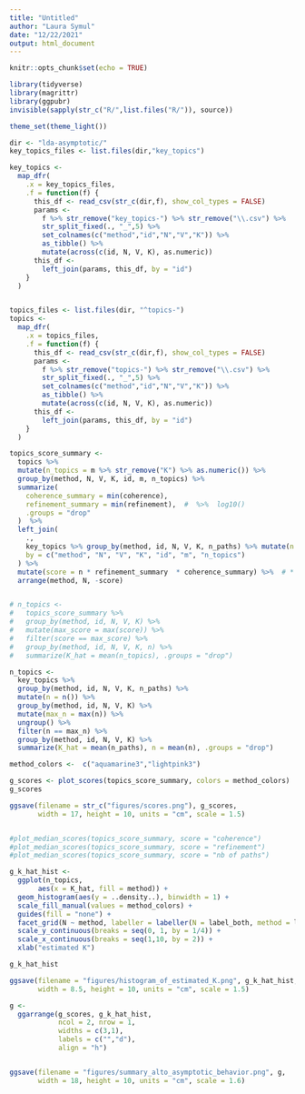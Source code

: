 ```yaml
---
title: "Untitled"
author: "Laura Symul"
date: "12/22/2021"
output: html_document
---
```


```r
knitr::opts_chunk$set(echo = TRUE)

library(tidyverse)
library(magrittr)
library(ggpubr)
invisible(sapply(str_c("R/",list.files("R/")), source))

theme_set(theme_light())

```


```r

dir <- "lda-asymptotic/"
key_topics_files <- list.files(dir,"key_topics")

key_topics <- 
  map_dfr(
    .x = key_topics_files,
    .f = function(f) {
      this_df <- read_csv(str_c(dir,f), show_col_types = FALSE)
      params <- 
        f %>% str_remove("key_topics-") %>% str_remove("\\.csv") %>% 
        str_split_fixed(., "_",5) %>% 
        set_colnames(c("method","id","N","V","K")) %>% 
        as_tibble() %>% 
        mutate(across(c(id, N, V, K), as.numeric))
      this_df <- 
        left_join(params, this_df, by = "id")
    }
  )


topics_files <- list.files(dir, "^topics-")
topics <- 
  map_dfr(
    .x = topics_files,
    .f = function(f) {
      this_df <- read_csv(str_c(dir,f), show_col_types = FALSE)
      params <- 
        f %>% str_remove("topics-") %>% str_remove("\\.csv") %>% 
        str_split_fixed(., "_",5) %>% 
        set_colnames(c("method","id","N","V","K")) %>% 
        as_tibble() %>% 
        mutate(across(c(id, N, V, K), as.numeric))
      this_df <- 
        left_join(params, this_df, by = "id")
    }
  )


```


```r


topics_score_summary <- 
  topics %>% 
  mutate(n_topics = m %>% str_remove("K") %>% as.numeric()) %>% 
  group_by(method, N, V, K, id, m, n_topics) %>% 
  summarize(
    coherence_summary = min(coherence),
    refinement_summary = min(refinement),  #  %>%  log10()
    .groups = "drop"
  )  %>% 
  left_join(
    ., 
    key_topics %>% group_by(method, id, N, V, K, n_paths) %>% mutate(n = n()) %>% ungroup(),
    by = c("method", "N", "V", "K", "id", "m", "n_topics")
  ) %>% 
  mutate(score = n * refinement_summary  * coherence_summary) %>%  # * median_refinement  * median_coherence
  arrange(method, N, -score)


# n_topics <- 
#   topics_score_summary %>% 
#   group_by(method, id, N, V, K) %>%
#   mutate(max_score = max(score)) %>% 
#   filter(score == max_score) %>% 
#   group_by(method, id, N, V, K, n) %>% 
#   summarize(K_hat = mean(n_topics), .groups = "drop")

n_topics <- 
  key_topics %>% 
  group_by(method, id, N, V, K, n_paths) %>% 
  mutate(n = n()) %>% 
  group_by(method, id, N, V, K) %>% 
  mutate(max_n = max(n)) %>% 
  ungroup() %>% 
  filter(n == max_n) %>% 
  group_by(method, id, N, V, K) %>% 
  summarize(K_hat = mean(n_paths), n = mean(n), .groups = "drop")


```


```r

method_colors <-  c("aquamarine3","lightpink3")

g_scores <- plot_scores(topics_score_summary, colors = method_colors)
g_scores

ggsave(filename = str_c("figures/scores.png"), g_scores, 
       width = 17, height = 10, units = "cm", scale = 1.5)


#plot_median_scores(topics_score_summary, score = "coherence")
#plot_median_scores(topics_score_summary, score = "refinement")
#plot_median_scores(topics_score_summary, score = "nb of paths")


```



```r


g_k_hat_hist <- 
  ggplot(n_topics,
       aes(x = K_hat, fill = method)) +
  geom_histogram(aes(y = ..density..), binwidth = 1) +
  scale_fill_manual(values = method_colors) +
  guides(fill = "none") +
  facet_grid(N ~ method, labeller = labeller(N = label_both, method = label_value)) +
  scale_y_continuous(breaks = seq(0, 1, by = 1/4)) +
  scale_x_continuous(breaks = seq(1,10, by = 2)) +
  xlab("estimated K")

g_k_hat_hist

ggsave(filename = "figures/histogram_of_estimated_K.png", g_k_hat_hist, 
       width = 8.5, height = 10, units = "cm", scale = 1.5)

```

```r

g <- 
  ggarrange(g_scores, g_k_hat_hist,
            ncol = 2, nrow = 1,
            widths = c(3,1),
            labels = c("","d"),
            align = "h")


ggsave(filename = "figures/summary_alto_asymptotic_behavior.png", g, 
       width = 18, height = 10, units = "cm", scale = 1.6)


```


